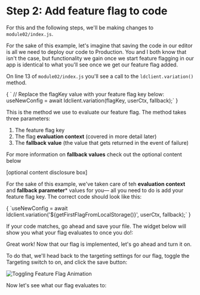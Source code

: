 
# Step 2: Add feature flag to code

For this and the following steps, we'll be making changes to `module02/index.js`. 

For the sake of this example, let's imagine that saving the code in our editor is all we need to deploy our code to Production. You and I both know that isn't the case, but functionality we gain once we start feature flagging in our app is identical to what you'll see once we get our feature flag added.

On line 13 of `module02/index.js` you'll see a call to the `ldclient.variation()` method.

<SyntaxHighlighter showLineNumbers="true" startingLineNumber={12} language="javascript" style={docco}>
{
`  // Replace the flagKey value with your feature flag key below:
  useNewConfig = await ldclient.variation(flagKey, userCtx, fallback);`
}
</SyntaxHighlighter>

This is the method we use to evaluate our feature flag. The method takes three parameters:

1. The feature flag key
2. The flag **evaluation context** (covered in more detail later)
3. The **fallback value** (the value that gets returned in the event of failure)

For more information on **fallback values** check out the optional content below

[optional content disclosure box]

For the sake of this example, we've taken care of teh **evaluation context** and **fallback parameter*** values for you— all you need to do is add your feature flag key. The correct code should look like this:

<SyntaxHighlighter showLineNumbers="true" startingLineNumber={13} language="javascript" style={docco}>
{
`useNewConfig = await ldclient.variation('${getFirstFlagFromLocalStorage()}', userCtx, fallback);`
}
</SyntaxHighlighter>

If your code matches, go ahead and save your file. The widget below will show you what your flag evaluates to once you do!:

<FlagKeyAndValue moduleId="2" />

Great work! Now that our flag is implemented, let's go ahead and turn it on. 

To do that, we'll head back to the targeting settings for our flag, toggle the Targeting switch to on, and click the save button:

![Toggling Feature Flag Animation](/images/toggle-flag.gif)

 Now let's see what our flag evaluates to:

<FlagKeyAndValue moduleId="2" />